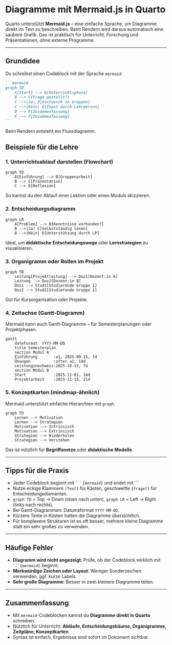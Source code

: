 # Diagramme mit Mermaid.js in Quarto

Quarto unterstützt **Mermaid.js** – eine einfache Sprache, um Diagramme direkt im Text zu beschreiben. Beim Rendern wird daraus automatisch eine saubere Grafik. Das ist praktisch für Unterricht, Forschung und Präsentationen, ohne externe Programme.

---

## Grundidee

Du schreibst einen Codeblock mit der Sprache `mermaid`:

````markdown
```mermaid
graph TD
    A[Start] --> B[Unterrichtsphase]
    B --> C{Frage gestellt?}
    C -->|Ja| D[Austausch in Gruppen]
    C -->|Nein| E[Input durch Lehrperson]
    D --> F[Zusammenfassung]
    E --> F[Zusammenfassung]
```
````

Beim Rendern entsteht ein Flussdiagramm.


## Beispiele für die Lehre

### 1. Unterrichtsablauf darstellen (Flowchart)

```mermaid
graph TD
    A[Einführung] --> B[Gruppenarbeit]
    B --> C[Präsentation]
    C --> D[Reflexion]
```

So kannst du den Ablauf einer Lektion oder eines Moduls skizzieren.


### 2. Entscheidungsdiagramm

```mermaid
graph LR
    A[Problem] --> B{Kenntnisse vorhanden?}
    B -->|Ja| C[Selbstständig lösen]
    B -->|Nein| D[Unterstützung durch LP]
```

Ideal, um **didaktische Entscheidungswege** oder **Lernstrategien** zu visualisieren.


### 3. Organigramm oder Rollen im Projekt

```mermaid
graph TB
    Leitung[Projektleitung] --> Doz1[Dozent:in A]
    Leitung --> Doz2[Dozent:in B]
    Doz1 --> Stud1[Studierende Gruppe 1]
    Doz2 --> Stud2[Studierende Gruppe 2]
```

Gut für Kursorganisation oder Projekte.


### 4. Zeitachse (Gantt-Diagramm)

Mermaid kann auch Gantt-Diagramme – für Semesterplanungen oder Projektphasen.

```mermaid
gantt
    dateFormat  YYYY-MM-DD
    title Semesterplan
    section Modul A
    Einführung       :a1, 2025-09-15, 7d
    Übungen          :after a1, 14d
    Leistungsnachweis:2025-10-15, 7d
    section Modul B
    Start            :2025-11-01, 14d
    Projektarbeit    :2025-11-15, 21d
```


### 5. Konzeptkarten (mindmap-ähnlich)

Mermaid unterstützt einfache Hierarchien mit `graph`:

```mermaid
graph TD
    Lernen --> Motivation
    Lernen --> Strategien
    Motivation --> Intrinsisch
    Motivation --> Extrinsisch
    Strategien --> Wiederholen
    Strategien --> Verstehen
```

Das ist nützlich für **Begriffsnetze** oder **didaktische Modelle**.


---

## Tipps für die Praxis

- Jeder Codeblock beginnt mit ```` ```{mermaid} ```` und endet mit ``` ``` ```  
- Nutze eckige Klammern `[Text]` für Kästen, geschweifte `{Frage?}` für Entscheidungsdiamanten.  
- `graph TD` = Top → Down (oben nach unten), `graph LR` = Left → Right (links nach rechts).  
- Bei Gantt-Diagrammen: Datumsformat `YYYY-MM-DD`.  
- Kürzere Texte in Kästen halten die Diagramme übersichtlich.  
- Für komplexere Strukturen ist es oft besser, mehrere kleine Diagramme statt ein sehr großes zu verwenden.


---

## Häufige Fehler

- **Diagramm wird nicht angezeigt**: Prüfe, ob der Codeblock wirklich mit ```` ```{mermaid} ```` beginnt.  
- **Merkwürdige Zeichen oder Layout**: Weniger Sonderzeichen verwenden, ggf. kurze Labels.  
- **Sehr große Diagramme**: Besser in zwei kleinere Diagramme teilen.


---

## Zusammenfassung

- Mit `mermaid`-Codeblöcken kannst du **Diagramme direkt in Quarto** schreiben.  
- Nützlich für Unterricht: **Abläufe, Entscheidungsbäume, Organigramme, Zeitpläne, Konzeptkarten**.  
- Syntax ist einfach, Ergebnisse sind sofort im Dokument sichtbar.

